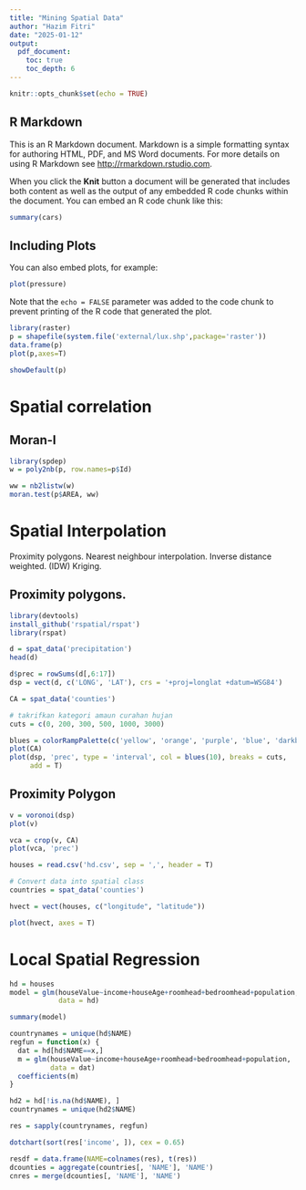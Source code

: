 ```yaml
---
title: "Mining Spatial Data"
author: "Hazim Fitri"
date: "2025-01-12"
output: 
  pdf_document:
    toc: true
    toc_depth: 6
---
```


```r
knitr::opts_chunk$set(echo = TRUE)
```

## R Markdown

This is an R Markdown document. Markdown is a simple formatting syntax for authoring HTML, PDF, and MS Word documents. For more details on using R Markdown see <http://rmarkdown.rstudio.com>.

When you click the **Knit** button a document will be generated that includes both content as well as the output of any embedded R code chunks within the document. You can embed an R code chunk like this:

```r
summary(cars)
```

## Including Plots

You can also embed plots, for example:

```r
plot(pressure)
```

Note that the `echo = FALSE` parameter was added to the code chunk to prevent printing of the R code that generated the plot.

```r
library(raster)
p = shapefile(system.file('external/lux.shp',package='raster'))
data.frame(p)
plot(p,axes=T)
```

```r
showDefault(p)
```

# Spatial correlation

## Moran-I

```r
library(spdep)
w = poly2nb(p, row.names=p$Id)

ww = nb2listw(w)
moran.test(p$AREA, ww)
```

# Spatial Interpolation

Proximity polygons. Nearest neighbour interpolation. Inverse distance weighted. (IDW) Kriging.

## Proximity polygons.

```r
library(devtools)
install_github('rspatial/rspat')
library(rspat)
```

```r
d = spat_data('precipitation')
head(d)
```

```r
d$prec = rowSums(d[,6:17])
dsp = vect(d, c('LONG', 'LAT'), crs = '+proj=longlat +datum=WSG84')
```

```r
CA = spat_data('counties')

# takrifkan kategori amaun curahan hujan
cuts = c(0, 200, 300, 500, 1000, 3000)

blues = colorRampPalette(c('yellow', 'orange', 'purple', 'blue', 'darkblue'))
plot(CA)
plot(dsp, 'prec', type = 'interval', col = blues(10), breaks = cuts, 
     add = T)
```

## Proximity Polygon

```r
v = voronoi(dsp)
plot(v)

```

```r
vca = crop(v, CA)
plot(vca, 'prec')
```

```r
houses = read.csv('hd.csv', sep = ',', header = T)

# Convert data into spatial class
countries = spat_data('counties')

hvect = vect(houses, c("longitude", "latitude"))

plot(hvect, axes = T)
```

# Local Spatial Regression

```r
hd = houses
model = glm(houseValue~income+houseAge+roomhead+bedroomhead+population,
            data = hd)

summary(model)

```

```r
countrynames = unique(hd$NAME)
regfun = function(x) {
  dat = hd[hd$NAME==x,]
  m = glm(houseValue~income+houseAge+roomhead+bedroomhead+population, 
          data = dat)
  coefficients(m)
}

hd2 = hd[!is.na(hd$NAME), ]
countrynames = unique(hd2$NAME)

res = sapply(countrynames, regfun)

dotchart(sort(res['income', ]), cex = 0.65)
```

```r
resdf = data.frame(NAME=colnames(res), t(res))
dcounties = aggregate(countries[, 'NAME'], 'NAME')
cnres = merge(dcounties[, 'NAME'], 'NAME')
```
